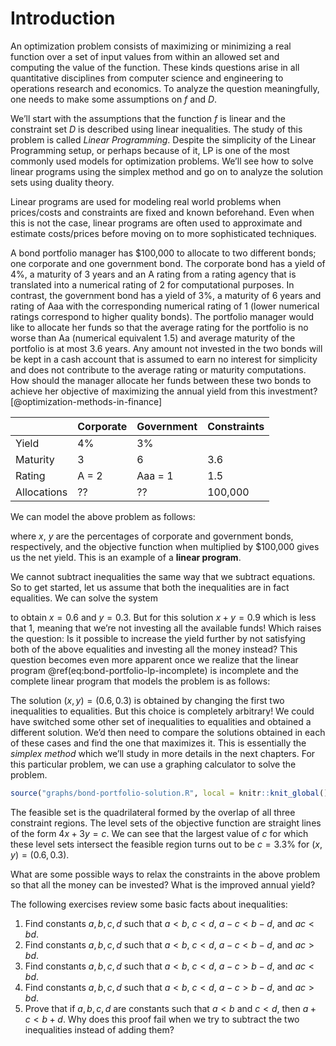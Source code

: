 # Introduction

An optimization problem consists of maximizing or minimizing a real function over a set of input values from within an allowed set and computing the value of the function. 
\begin{align*}
\mbox{optimize: } & f(x_1, \dots, x_n) \\
\mbox{subject to: } & (x_1, \dots, x_n) \in D.
\end{align*}
These kinds questions arise in all quantitative disciplines from computer science and engineering to operations research and economics.
To analyze the question meaningfully, one needs to make some assumptions on $f$ and $D$. 

We'll start with the assumptions that the function $f$ is linear and the constraint set $D$ is described using linear inequalities. The study of this problem is called *Linear Programming*. Despite the simplicity of the Linear Programming setup, or perhaps because of it, LP is one of the most commonly used models for optimization problems. We'll see how to solve linear programs using the simplex method and go on to analyze the solution sets using duality theory. 

Linear programs are used for modeling real world problems when prices/costs and constraints are fixed and known beforehand.
Even when this is not the case, linear programs are often used to approximate and estimate costs/prices before moving on to more sophisticated techniques.


::: {.example #bond-portfolio}

A bond portfolio manager has $100,000 to allocate to two different bonds; one corporate and one government bond. 
The corporate bond has a yield of 4%, a maturity of 3 years and an A rating from a rating agency that is translated into a numerical rating of 2 for computational purposes. 
In contrast, the government bond has a yield of 3%, a maturity of 6 years and rating of Aaa with the corresponding numerical rating of 1 (lower numerical ratings correspond to higher quality bonds). The portfolio manager would like to allocate her funds so that the average rating for the portfolio is no worse than Aa (numerical equivalent 1.5) and average maturity of the portfolio is at most 3.6 years. 
Any amount not invested in the two bonds will be kept in a cash account that is assumed to earn no interest for simplicity and does not contribute to the average rating or maturity computations. 
How should the manager allocate her funds between these two bonds to achieve her objective of maximizing the annual yield from this investment? [@optimization-methods-in-finance]

| | Corporate | Government | Constraints | 
| - | - | - | - | 
| Yield | 4\% | 3\% | |
| Maturity | 3 | 6 | 3.6 |
| Rating | A = 2 | Aaa = 1 | 1.5 |
| Allocations | ?? | ?? | 100,000 |

:::

We can model the above problem as follows:

\begin{equation}
  \begin{array}{rrrrrr}
  \mbox{maximize:} & 4x & + & 3y \\
  \mbox{subject to:}
    & 3x & + & 6y & \le & 3.6 \\
    & 2x & + & y & \le & 1.5 
    % & x & + & y & \le & 1 \\
    % & x & , & y & \ge & 0,
  \end{array}
  (\#eq:bond-portfolio-lp-incomplete)
\end{equation}

where $x$, $y$ are the percentages of corporate and government bonds, respectively, and the objective function when multiplied by $100,000 gives us the net yield. This is an example of a **linear program**.

We cannot subtract inequalities the same way that we subtract equations. So to get started, let us assume that both the inequalities are in fact equalities. We can solve the system 

\begin{equation}
  \begin{array}{rrrrrl}
    & 3x & + & 6y & = & 3.6 \\
    & 2x & + & y & = & 1.5
  \end{array}
\end{equation}

to obtain $x = 0.6$ and $y = 0.3$. But for this solution $x + y = 0.9$ which is less that 1, meaning that we're not investing all the available funds! Which raises the question: Is it possible to increase the yield further by not satisfying both of the above equalities and investing all the money instead? This question becomes even more apparent once we realize that the linear program \@ref(eq:bond-portfolio-lp-incomplete) is incomplete and the complete linear program that models the problem is as follows:

\begin{equation}
  \begin{array}{rrrrrl}
  \mbox{maximize:} & 4x & + & 3y \\
  \mbox{subject to:}
    & 3x & + & 6y & \le & 3.6 \\
    & 2x & + & y & \le & 1.5 \\
    & x & + & y & \le & 1 \\
    & x &  &  & \ge & 0 \\
    &   &  & y & \ge & 0.
  \end{array}
  (\#eq:bond-portfolio-lp)
\end{equation}

The solution $(x, y) = (0.6, 0.3)$ is obtained by changing the first two inequalities to equalities. But this choice is completely arbitrary! We could have switched some other set of inequalities to equalities and obtained a different solution. We'd then need to compare the solutions obtained in each of these cases and find the one that maximizes it. This is essentially the *simplex method* which we'll study in more details in the next chapters. For this particular problem, we can use a graphing calculator to solve the problem. 


```r

source("graphs/bond-portfolio-solution.R", local = knitr::knit_global())

```

The feasible set is the quadrilateral formed by the overlap of all three constraint regions. The level sets of the objective function are straight lines of the form $4x + 3y = c$. We can see that the largest value of $c$ for which these level sets intersect the feasible region turns out to be $c = 3.3\%$ for $(x, y) = (0.6, 0.3)$.

::: {.exercise}

What are some possible ways to relax the constraints in the above problem so that all the money can be invested? What is the improved annual yield?

:::

::: {.exercise}
The following exercises review some basic facts about inequalities:

1. Find constants $a, b, c, d$ such that $a < b$, $c < d$, $a - c < b - d$, and $ac < bd$.
2. Find constants $a, b, c, d$ such that $a < b$, $c < d$, $a - c < b - d$, and $ac > bd$.
3. Find constants $a, b, c, d$ such that $a < b$, $c < d$, $a - c > b - d$, and $ac < bd$.
4. Find constants $a, b, c, d$ such that $a < b$, $c < d$, $a - c > b - d$, and $ac > bd$.
5. Prove that if $a, b, c, d$ are constants such that  $a < b$ and $c < d$, then $a + c < b + d$. Why does this proof fail when we try to subtract the two inequalities instead of adding them?

:::
